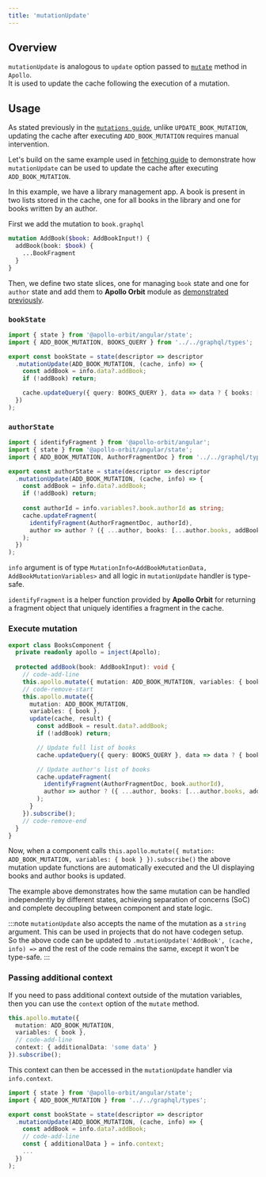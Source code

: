 ```yaml
---
title: 'mutationUpdate'
---
```



## Overview
`mutationUpdate` is analogous to <Link to="https://www.apollographql.com/docs/react/data/mutations/#the-update-function">`update`</Link> option passed to [`mutate`](../../fetching/mutations/mutate) method in `Apollo`.  
It is used to update the cache following the execution of a mutation.

## Usage
As stated previously in the [`mutations guide`](../../fetching/mutations/mutate/#cache-normalisation), unlike `UPDATE_BOOK_MUTATION`, updating the cache after executing `ADD_BOOK_MUTATION` requires manual intervention.

Let's build on the same example used in [fetching guide](../../fetching/queries/) to demonstrate how `mutationUpdate` can be used to update the cache after executing `ADD_BOOK_MUTATION`.  

In this example, we have a library management app. A book is present in two lists stored in the cache, one for all books in the library and one for books written by an author.

First we add the mutation to `book.graphql`
```graphql title="library/gql/book.graphql"
mutation AddBook($book: AddBookInput!) {
  addBook(book: $book) {
    ...BookFragment
  }
}
```

Then, we define two state slices, one for managing `book` state and one for `author` state and add them to **Apollo Orbit** module as [demonstrated previously](../state-slice/#adding-state).

### `bookState`
```typescript title="library/states/book.state.ts"
import { state } from '@apollo-orbit/angular/state';
import { ADD_BOOK_MUTATION, BOOKS_QUERY } from '../../graphql/types';

export const bookState = state(descriptor => descriptor
  .mutationUpdate(ADD_BOOK_MUTATION, (cache, info) => {
    const addBook = info.data?.addBook;
    if (!addBook) return;

    cache.updateQuery({ query: BOOKS_QUERY }, data => data ? { books: [...data.books, addBook] } : data);
  })
);
```

### `authorState`
```typescript title="library/states/author.state.ts"
import { identifyFragment } from '@apollo-orbit/angular';
import { state } from '@apollo-orbit/angular/state';
import { ADD_BOOK_MUTATION, AuthorFragmentDoc } from '../../graphql/types';

export const authorState = state(descriptor => descriptor
  .mutationUpdate(ADD_BOOK_MUTATION, (cache, info) => {
    const addBook = info.data?.addBook;
    if (!addBook) return;
    
    const authorId = info.variables?.book.authorId as string;
    cache.updateFragment(
      identifyFragment(AuthorFragmentDoc, authorId),
      author => author ? ({ ...author, books: [...author.books, addBook] }) : author
    );
  })
);
```

`info` argument is of type `MutationInfo<AddBookMutationData, AddBookMutationVariables>` and all logic in `mutationUpdate` handler is type-safe.

`identifyFragment` is a helper function provided by **Apollo Orbit** for returning a fragment object that uniquely identifies a fragment in the cache.

### Execute mutation
```typescript title="library/books.component.ts"
export class BooksComponent {
  private readonly apollo = inject(Apollo);
  
  protected addBook(book: AddBookInput): void {
    // code-add-line
    this.apollo.mutate({ mutation: ADD_BOOK_MUTATION, variables: { book } }).subscribe();
    // code-remove-start
    this.apollo.mutate({
      mutation: ADD_BOOK_MUTATION,
      variables: { book },
      update(cache, result) {
        const addBook = result.data?.addBook;
        if (!addBook) return;

        // Update full list of books
        cache.updateQuery({ query: BOOKS_QUERY }, data => data ? { books: [...data.books, addBook] } : data);

        // Update author's list of books
        cache.updateFragment(
          identifyFragment(AuthorFragmentDoc, book.authorId),
          author => author ? ({ ...author, books: [...author.books, addBook] }) : author
        );
      }
    }).subscribe();
    // code-remove-end
  }
}
```

Now, when a component calls `this.apollo.mutate({ mutation: ADD_BOOK_MUTATION, variables: { book } }).subscribe()` the above mutation update functions are automatically executed and the UI displaying books and author books is updated.

The example above demonstrates how the same mutation can be handled independently by different states, achieving separation of concerns (SoC) and complete decoupling between component and state logic.

:::note
`mutationUpdate` also accepts the name of the mutation as a `string` argument. This can be used in projects that do not have codegen setup.  
So the above code can be updated to `.mutationUpdate('AddBook', (cache, info) =>` and the rest of the code remains the same, except it won't be type-safe.
:::

### Passing additional context
If you need to pass additional context outside of the mutation variables, then you can use the `context` option of the `mutate` method.

```typescript
this.apollo.mutate({
  mutation: ADD_BOOK_MUTATION,
  variables: { book },
  // code-add-line
  context: { additionalData: 'some data' }
}).subscribe();
```

This context can then be accessed in the `mutationUpdate` handler via `info.context`.

```typescript title="library/states/book.state.ts"
import { state } from '@apollo-orbit/angular/state';
import { ADD_BOOK_MUTATION } from '../../graphql/types';

export const bookState = state(descriptor => descriptor
  .mutationUpdate(ADD_BOOK_MUTATION, (cache, info) => {
    const addBook = info.data?.addBook;
    // code-add-line
    const { additionalData } = info.context;
    ...
  })
);
```
